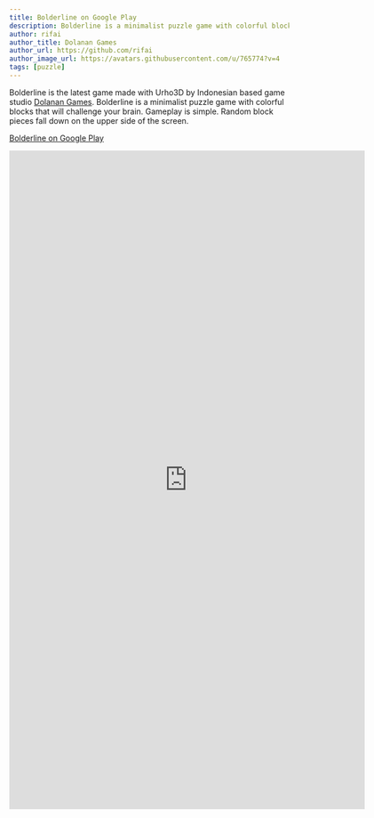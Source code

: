 ```yaml
---
title: Bolderline on Google Play
description: Bolderline is a minimalist puzzle game with colorful blocks that will challenge your brain
author: rifai
author_title: Dolanan Games
author_url: https://github.com/rifai
author_image_url: https://avatars.githubusercontent.com/u/765774?v=4
tags: [puzzle]
---
```



Bolderline is the latest game made with Urho3D by Indonesian based game studio [Dolanan Games](http://twitter.com/dolanangames/).
Bolderline is a minimalist puzzle game with colorful blocks that will challenge your brain.
Gameplay is simple. Random block pieces fall down on the upper side of the screen.

[Bolderline on Google Play](https://play.google.com/store/apps/details?id=com.dolanan.bolderline)

<EmbedResponsive wide={true}>
  <iframe src='https://gfycat.com/ifr/SourMixedAnnelida' frameBorder='0' scrolling='no' allowFullScreen width='640' height='1184'/>
</EmbedResponsive>

<!--truncate-->

Your goal is to destroy them by arranging the bricks on the lower side of the screen with the same color to match the shape of the block.

<EmbedResponsive wide={true}>
  <iframe src='https://gfycat.com/ifr/PlainFondAmethystsunbird' frameBorder='0' scrolling='no' allowFullScreen width='640' height='1182'/>
</EmbedResponsive>

Destroy as many blocks as you can to get more coins and unlock new colorful & cute themes.

![bolderline.jpg](/img/news/bolderline.jpg)

HTML5 is coming soon.
